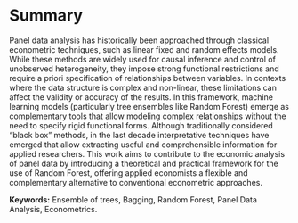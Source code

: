 #  Summary {.unnumbered}

Panel data analysis has historically been approached through classical econometric techniques, such as linear fixed and random effects models. While these methods are widely used for causal inference and control of unobserved heterogeneity, they impose strong functional restrictions and require a priori specification of relationships between variables. In contexts where the data structure is complex and non-linear, these limitations can affect the validity or accuracy of the results.
In this framework, machine learning models (particularly tree ensembles like Random Forest) emerge as complementary tools that allow modeling complex relationships without the need to specify rigid functional forms. Although traditionally considered "black box" methods, in the last decade interpretative techniques have emerged that allow extracting useful and comprehensible information for applied researchers.
This work aims to contribute to the economic analysis of panel data by introducing a theoretical and practical framework for the use of Random Forest, offering applied economists a flexible and complementary alternative to conventional econometric approaches.

\vspace{0.5cm}

**Keywords:** Ensemble of trees, Bagging, Random Forest, Panel Data Analysis, Econometrics.

